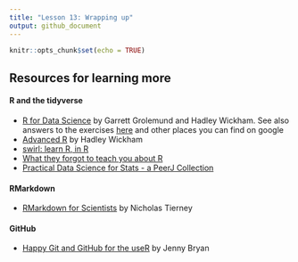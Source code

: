 ```yaml
---
title: "Lesson 13: Wrapping up"
output: github_document
---
```


```r
knitr::opts_chunk$set(echo = TRUE)
```



## Resources for learning more

#### R and the tidyverse

* [R for Data Science](https://r4ds.had.co.nz/) by Garrett Grolemund and Hadley Wickham. See also answers to the exercises [here](https://jrnold.github.io/r4ds-exercise-solutions/) and other places you can find on google
* [Advanced R](https://adv-r.hadley.nz/) by Hadley Wickham
* [swirl: learn R, in R](https://swirlstats.com/)
* [What they forgot to teach you about R](https://github.com/rstats-wtf/what-they-forgot)
* [Practical Data Science for Stats - a PeerJ Collection](https://peerj.com/collections/50-practicaldatascistats/)


#### RMarkdown

* [RMarkdown for Scientists](https://rmd4sci.njtierney.com/) by Nicholas Tierney


#### GitHub
* [Happy Git and GitHub for the useR](https://happygitwithr.com/) by Jenny Bryan
